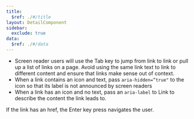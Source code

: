 ```yaml
---
title:
  $ref: ./#/title
layout: DetailComponent
sidebar:
  exclude: true
data:
  $ref: ./#/data
---
```


- Screen reader users will use the Tab key to jump from link to link or pull up a list of links on a page. Avoid using the same link text to link to different content and ensure that links make sense out of context.
- When a link contains an icon and text, pass `aria-hidden=”true"` to the icon so that its label is not announced by screen readers
- When a link has an icon and no text, pass an `aria-label` to Link to describe the content the link leads to.

<KeyboardControls>
<KeyboardControl keyOrCombos="Enter">

If the link has an href, the Enter key press navigates the user.

</KeyboardControl>
</KeyboardControls>
